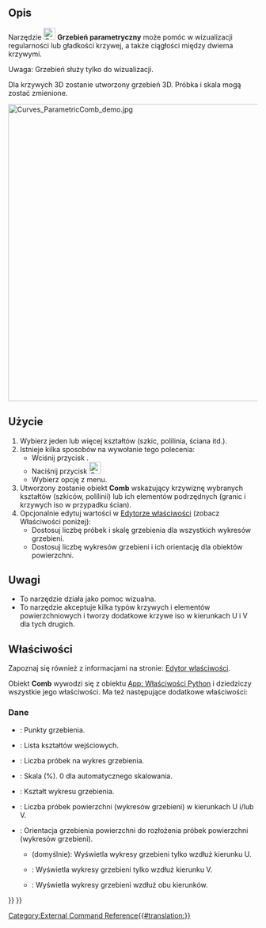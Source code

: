 <languages/>

{{Docnav/pl
|[[Curves_ParametricBlendCurve/pl|ParametricBlendCurve]]
|[[Curves_CurveOnSurface/pl|CurveOnSurface]]
|[[Curves_Workbench/pl|środowisko pracy Krzywe]]
|IconL=Curves_ParametricBlendCurve.svg
|IconR=Curves_CurveOnSurface.svg
|IconC=Curves_workbench_icon.svg
}}

{{GuiCommand/pl
|Name=Curves ParametricComb
|Name/pl=Krzywe: Grzebień parametryczny
|MenuLocation=Curves → Comb plot
|Workbenches=[[Curves_Workbench/pl|Krzywe]]
}}

<span id="Description"></span>
==Opis==

Narzędzie [[Image:Curves_ParametricComb.svg|24px]] '''Grzebień parametryczny''' może pomóc w wizualizacji regularności lub gładkości krzywej, a także ciągłości między dwiema krzywymi.

Uwaga: Grzebień służy tylko do wizualizacji.

Dla krzywych 3D zostanie utworzony grzebień 3D. Próbka i skala mogą zostać zmienione.

[[File:Curves_ParametricComb_demo.jpg|600px]]
{{Caption|Powyżej: krzywa przed ''(po lewej)'' i po ''(po prawej)'' zastosowaniu tego narzędzia}}

<span id="Usage"></span>
==Użycie==

# Wybierz jeden lub więcej kształtów (szkic, polilinia, ściana itd.).
# Istnieje kilka sposobów na wywołanie tego polecenia:
#* Wciśnij przycisk {{Button|[[Image:Curves_ParametricComb.svg|16px]] [[Curves_ParametricComb/pl|Comb plot]]}}.
#* Naciśnij przycisk [[Image:Curves_ParametricComb.svg|24px]]
#* Wybierz opcję {{MenuCommand|Curves → [[Image:Curves_ParametricComb.svg|16px]] Comb plot}} z menu.
# Utworzony zostanie obiekt '''Comb''' wskazujący krzywiznę wybranych kształtów (szkiców, polilinii) lub ich elementów podrzędnych (granic i krzywych iso w przypadku ścian).
# Opcjonalnie edytuj wartości w [[Property_editor/pl|Edytorze właściwości]] (zobacz Właściwości poniżej):
#* Dostosuj liczbę próbek i skalę grzebienia dla wszystkich wykresów grzebieni. 
#* Dostosuj liczbę wykresów grzebieni i ich orientację dla obiektów powierzchni.

<span id="Notes"></span>
==Uwagi==

* To narzędzie działa jako pomoc wizualna.
* To narzędzie akceptuje kilka typów krzywych i elementów powierzchniowych i tworzy dodatkowe krzywe iso w kierunkach U i V dla tych drugich.

<span id="Properties"></span>
==Właściwości==

Zapoznaj się również z informacjami na stronie: [[Property_editor/pl|Edytor właściwości]].

Obiekt '''Comb''' wywodzi się z obiektu [[App_FeaturePython/pl|App: Właściwości Python]] i dziedziczy wszystkie jego właściwości.  Ma też następujące dodatkowe właściwości:

<span id="Data"></span>
===Dane===

{{TitleProperty|Grzebień}}

* {{PropertyData|Comb Points|VectorList}}: Punkty grzebienia.
* {{PropertyData|Edge|LinkSubList}}: Lista kształtów wejściowych.
* {{PropertyData|Samples|IntegerConstraint}}: Liczba próbek na wykres grzebienia.
* {{PropertyData|Scale|Float}}: Skala (%). 0 dla automatycznego skalowania.
* {{PropertyData|Shape|PartShape}}: Kształt wykresu grzebienia.

{{TitleProperty|Powierzchnia}}

* {{PropertyData|Number|Integer}}: Liczba próbek powierzchni (wykresów grzebieni) w kierunkach U i/lub V.
* {{PropertyData|Orientation|Enumeration}}: Orientacja grzebienia powierzchni do rozłożenia próbek powierzchni (wykresów grzebieni).
** {{Value|U}} (domyślnie): Wyświetla wykresy grzebieni tylko wzdłuż kierunku U.
** {{Value|V}}: Wyświetla wykresy grzebieni tylko wzdłuż kierunku V.
** {{Value|UV}}: Wyświetla wykresy grzebieni wzdłuż obu kierunków.


{{Docnav/pl
|[[Curves_ParametricBlendCurve/pl|ParametricBlendCurve]]
|[[Curves_CurveOnSurface/pl|CurveOnSurface]]
|[[Curves_Workbench/pl|środowisko pracy Krzywe]]
|IconL=Curves_ParametricBlendCurve.svg
|IconR=Curves_CurveOnSurface.svg
|IconC=Curves_workbench_icon.svg
}}

{{Curves Tools navi{{#translation:}}}}
{{Userdocnavi{{#translation:}}}}
[[Category:External Command Reference{{#translation:}}]]